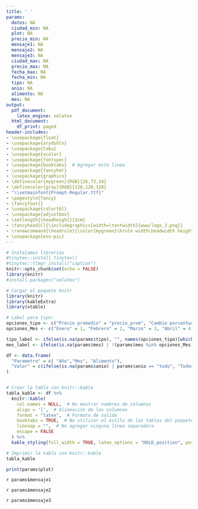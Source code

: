 ```yaml
---
title: ' '
params:
  datos: NA
  ciudad_min: NA
  plot: NA
  precio_min: NA
  mensaje1: NA
  mensaje2: NA
  mensaje3: NA
  ciudad_max: NA
  precio_max: NA
  fecha_max: NA
  fecha_min: NA
  tipo: NA
  anio: NA
  alimento: NA
  mes: NA
output:
  pdf_document:
    latex_engine: xelatex
  html_document:
    df_print: paged
header-includes:
- \usepackage{float}
- \usepackage{arydshln}
- \usepackage{tabu}
- \usepackage{xcolor}
- \usepackage{fontspec}
- \usepackage{booktabs}  # Agregar esta línea
- \usepackage{fancyhdr}
- \usepackage{graphicx}
- \definecolor{mygreen}{RGB}{26,73,34}
- \definecolor{gray}{RGB}{128,128,128}
- "\\setmainfont{Prompt-Regular.ttf}"
- \pagestyle{fancy}
- \fancyfoot{} 
- \usepackage{colortbl}
- \usepackage{adjustbox}
- \setlength{\headheight}{2cm}
- \fancyhead[C]{\includegraphics[width=\textwidth]{www/logo_3.png}}
- \renewcommand{\headrule}{\color{mygreen}\hrule width\headwidth height\headrulewidth}
- \usepackage{eso-pic}
---
```



```r
# Instalamos librerias
#tinytex::install_tinytex()
#tinytex::tlmgr_install("caption")
knitr::opts_chunk$set(echo = FALSE)
library(knitr)
#install.packages("xelatex")

```

<!-- Fecha -->
\begin{flushright}
\textcolor{gray}{Informe en línea generado el: `r format(Sys.Date(), "%d %B, %Y")`}
\end{flushright}

\section*{Parámetros con los cuales se generó el informe:}
```r
# Cargar el paquete knitr
library(knitr)
library(kableExtra)
library(xtable)

# Label para tipo: 
opciones_tipo <- c("Precio promedio" = "precio_prom", "Cambio porcentual" = "cambio_pct", "Cambio porcentual intranual"="cambio_pct_anual")
opciones_Mes <- c("Enero" = 1, "Febrero" = 2, "Marzo" = 3, "Abril" = 4, "Mayo" = 5, "Junio" = 6, "Julio" = 7, "Agosto" = 8, "Septiembre" = 9, "Octubre" = 10, "Noviembre" = 11, "Diciembre" =12)

tipo_label <- ifelse(is.na(params$tipo), "", names(opciones_tipo)[which(opciones_tipo == params$tipo)])
mes_label <- ifelse(is.na(params$mes) | !(params$mes %in% opciones_Mes), "Todos los meses", names(opciones_Mes)[which(opciones_Mes == params$mes)])

df <- data.frame(
  "Parametro" = c( "Año","Mes", "Alimento"),
  "Valor" = c(ifelse(is.na(params$anio) | params$anio == "todo", "Todos los años", params$anio),mes_label, ifelse(is.na(params$alimento) | params$alimento == "todo", "Todos los productos", params$alimento))
)


# Crear la tabla con knitr::kable
tabla_kable <- df %>%
  knitr::kable(
    col.names = NULL,  # No mostrar nombres de columnas
    align = 'l',  # Alineación de las columnas
    format = "latex",  # Formato de salida
    booktabs = TRUE,  # No utilizar el estilo de las tablas del paquete booktabs
    linesep = "",  # No agregar ninguna línea separadora
    escape = FALSE
  ) %>%
  kable_styling(full_width = TRUE, latex_options = "HOLD_position", position = "left", bootstrap_options = "striped")  # Estilo de la tabla con bordes blancos y cuadrícula completa

# Imprimir la tabla con knitr::kable
tabla_kable

```

<!-- Titulo del tablaro -->
\fontsize{14}{14} \selectfont \textcolor{mygreen}{Comportamiento de los precios en el tiempo}
<!-- Subtitulo -->
\fontsize{12}{12} \selectfont \textcolor{mygreen}{Análisis histórico de precios de alimentos en las centrales de abasto de Medellín}
<!-- Grafica -->
```r
print(params$plot)
```

\fontsize{10}{10} \selectfont `r params$mensaje1`

\fontsize{10}{10} \selectfont `r params$mensaje2`

\fontsize{10}{10} \selectfont `r params$mensaje3`

\fontsize{8}{8} \selectfont \textcolor{mygreen}{Fuente: Cálculos propios a partir de datos del Sistema de Información de Precios y Abastecimiento del Sector Agropecuario (SIPSA).}\newline
\fontsize{8}{8} \selectfont \textcolor{mygreen}{La información solo se muestra para los precios en el centro de acopio de Medellín.}\newline
\fontsize{8}{8} \selectfont \textcolor{mygreen}{Para los productos fríjol verde, tomate, aguacate, banano, guayaba, mandarina, naranja, piña, arracacha, papa negra y yuca, los precios reportados corresponden a la variedad predominante en el mercado al momento de la recolección de la información.}\newline
\fontsize{8}{8} \selectfont \textcolor{mygreen}{De acuerdo con el SIPSA, el valor reportado corresponde al precio mayorista por kilogramo de producto de primera calidad en la Central Mayorista de Antioquia.}\newline


\AddToShipoutPictureBG*{\includegraphics[width=\paperwidth,height=3cm,keepaspectratio]{www/logo_2.png}}
